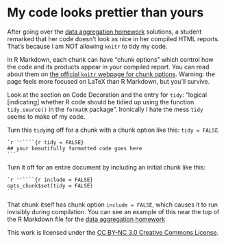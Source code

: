 My code looks prettier than yours
========================================================

After going over the [data aggregation homework](hw03_dataAggregation.html) solutions, a student remarked that her code doesn't look as nice in her compiled HTML reports. That's because I am NOT allowing `knitr` to tidy my code.

In R Markdown, each chunk can have "chunk options" which control how the code and its products appear in your compiled report. You can read about them on [the official `knitr` webpage for chunk options](http://yihui.name/knitr/options). Warning: the page feels more focused on LaTeX than R Markdown, but you'll survive.

Look at the section on Code Decoration and the entry for `tidy`: "logical [indicating] whether R code should be tidied up using the function `tidy.source()` in the `formatR` package". Ironically I hate the mess `tidy` seems to make of my code.

<!--- It's hard to write about R Markdown when writing in R Markdown! I figured out how to do this here: https://github.com/yihui/knitr/issues/443 --->

Turn this `tidy`ing off for a chunk with a chunk option like this: `tidy = FALSE`.

    `r ''````{r tidy = FALSE}
    ## your beautifully formatted code goes here
    ```

Turn it off for an entire document by including an initial chunk like this:

    `r ''````{r include = FALSE}
    opts_chunk$set(tidy = FALSE)
    ```

That chunk itself has chunk option `include = FALSE`, which causes it to run invisibly during compilation. You can see an example of this near the top of the R Markdown file for the [data aggregation homework](https://github.com/jennybc/STAT545A/blob/master/hw03_dataAggregation.rmd)

<div class="footer">
This work is licensed under the  <a href="http://creativecommons.org/licenses/by-nc/3.0/">CC BY-NC 3.0 Creative Commons License</a>.
</div>